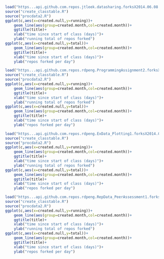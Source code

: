 ```r
load("https...api.github.com.repos.jtleek.datasharing.forksX2014.06.08.09.23.23.rda")
source("create_classtable.R")
source("procdata2.R")
ggplot(c,aes(x=created.null,y=running))+
    geom_line(aes(group=created.month,col=created.month))+
    ggtitle(title)+
    xlab("time since start of class (days)")+
    ylab("running total of repos forked")
ggplot(c,aes(x=created.null,y=total))+
    geom_line(aes(group=created.month,col=created.month))+
    ggtitle(title)+
    xlab("time since start of class (days)")+
    ylab("repos forked per day")
```
```r
load("https...api.github.com.repos.rdpeng.ProgrammingAssignment2.forksX2014.06.08.09.16.15.rda")
source("create_classtable.R")
source("procdata2.R")
ggplot(c,aes(x=created.null,y=running))+
    geom_line(aes(group=created.month,col=created.month))+
    ggtitle(title)+
    xlab("time since start of class (days)")+
    ylab("running total of repos forked")
ggplot(c,aes(x=created.null,y=total))+
    geom_line(aes(group=created.month,col=created.month))+
    ggtitle(title)+
    xlab("time since start of class (days)")+
    ylab("repos forked per day")
```
```r
load("https...api.github.com.repos.rdpeng.ExData_Plotting1.forksX2014.06.08.09.13.15.rda")
source("create_classtable.R")
source("procdata2.R")
ggplot(c,aes(x=created.null,y=running))+
    geom_line(aes(group=created.month,col=created.month))+
    ggtitle(title)+
    xlab("time since start of class (days)")+
    ylab("running total of repos forked")
ggplot(c,aes(x=created.null,y=total))+
    geom_line(aes(group=created.month,col=created.month))+
    ggtitle(title)+
    xlab("time since start of class (days)")+
    ylab("repos forked per day")
```
```r
load("https...api.github.com.repos.rdpeng.RepData_PeerAssessment1.forksX2014.06.08.09.11.57.rda")
source("create_classtable.R")
source("procdata2.R")
ggplot(c,aes(x=created.null,y=running))+
    geom_line(aes(group=created.month,col=created.month))+
    ggtitle(title)+
    xlab("time since start of class (days)")+
    ylab("running total of repos forked")
ggplot(c,aes(x=created.null,y=total))+
    geom_line(aes(group=created.month,col=created.month))+
    ggtitle(title)+
    xlab("time since start of class (days)")+
    ylab("repos forked per day")
```